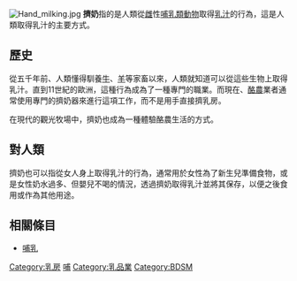 {{Expand|time=2017-04-02T14:48:29+00:00}}
[[Image:Hand_milking.jpg|thumb]] 
'''擠奶'''指的是人類從[[雌|雌]]性[[哺乳類動物|哺乳類動物]]取得[[乳汁|乳汁]]的行為，這是人類取得乳汁的主要方式。

==歷史==
從五千年前、人類懂得馴養[[牛|牛]]、[[羊|羊]]等家畜以來，人類就知道可以從這些生物上取得乳汁。直到11世紀的歐洲，這種行為成為了一種專門的職業。而現在、[[酪農|酪農]]業者通常使用專門的擠奶器來進行這項工作，而不是用手直接擠乳房。

在現代的觀光牧場中，擠奶也成為一種體驗酪農生活的方式。

==對人類==
擠奶也可以指從女人身上取得乳汁的行為，通常用於女性為了新生兒準備食物，或是女性奶水過多、但嬰兒不喝的情況，透過擠奶取得乳汁並將其保存，以便之後食用或作為其他用途。

==相關條目==
*[[哺乳|哺乳]]

{{乳}}
[[Category:乳房|Category:乳房]]
[[Category:母乳|哺]]
[[Category:乳品業|Category:乳品業]]
[[Category:BDSM|Category:BDSM]]